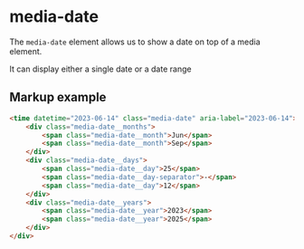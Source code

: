 # media-date

The `media-date` element allows us to show a date on top of a media element.

It can display either a single date or a date range

## Markup example
```html
<time datetime="2023-06-14" class="media-date" aria-label="2023-06-14">
    <div class="media-date__months">
        <span class="media-date__month">Jun</span>
        <span class="media-date__month">Sep</span>
    </div>
    <div class="media-date__days">
        <span class="media-date__day">25</span>
        <span class="media-date__day-separator">-</span>
        <span class="media-date__day">12</span>
    </div>
    <div class="media-date__years">
        <span class="media-date__year">2023</span>
        <span class="media-date__year">2025</span>
    </div>
</div>
```

